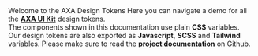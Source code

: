 
<Meta title='Welcome' />

<Unstyled>
  <Heading as='h1'>Welcome to the AXA Design Tokens</Heading>
  <Text as='div'>
    Here you can navigate a demo for all the <a target='_blank' href='https://www.figma.com/file/6zurYk3bJpzUg0H2THSxGF/AXA-UI-Kit'><b>AXA UI Kit</b></a> design tokens.<br/>
    The components shown in this documentation use plain <b>CSS</b> variables.<br/>
    Our design tokens are also exported as <b>Javascript</b>, <b>SCSS</b> and <b>Tailwind</b> variables.
  </Text>
  <Text>
    Please make sure to read the <a href="https://github.com/axa-ch/design-tokens"><b>project documentation</b></a> on Github.
  </Text>
</Unstyled>

